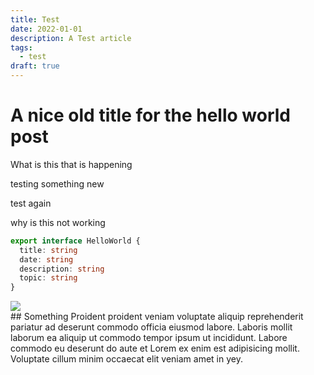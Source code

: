 ```yaml
---
title: Test
date: 2022-01-01
description: A Test article
tags:
  - test
draft: true
---
```


# A nice old title for the hello world post

What is this that is happening

testing something new

test again

why is this not working

```ts
export interface HelloWorld {
  title: string
  date: string
  description: string
  topic: string
}
```

<Image className="w-prose-full" src={frontmatter.image.src} width={1600} />

<div className="w-prose-wide">
  <div className="max-w-5xl mx-auto">
    ## Something Proident proident veniam voluptate aliquip reprehenderit pariatur ad deserunt commodo officia eiusmod labore. Laboris
    mollit laborum ea aliquip ut commodo tempor ipsum ut incididunt. Labore commodo eu deserunt do aute et Lorem ex enim est adipisicing
    mollit. Voluptate cillum minim occaecat elit veniam amet in yey.
  </div>
</div>

